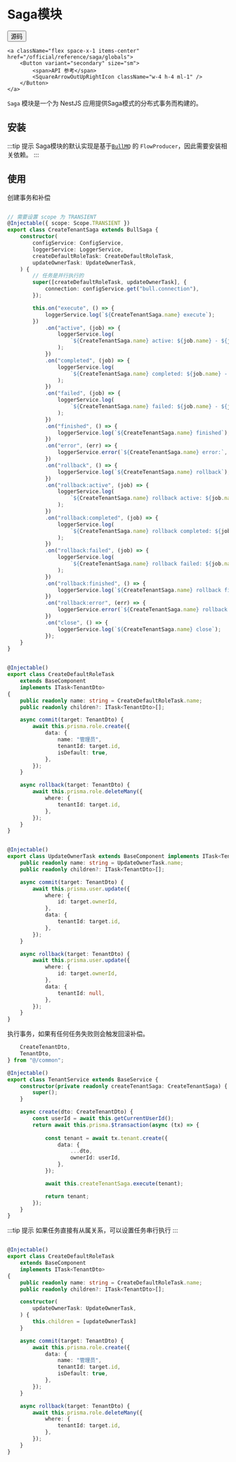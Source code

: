 # Saga模块


<div className="flex space-x-2 items-center">    
    <a className="flex space-x-1 items-center" href="https://github.com/hikestack/hike/tree/main/packages/saga" target="_blank">
        <Button variant="secondary" size="sm">      
             <span>源码</span>
            <FileCode2Icon className="w-4 h-4 ml-1" />
        </Button>
    </a>
   
    <a className="flex space-x-1 items-center" href="/official/reference/saga/globals">
        <Button variant="secondary" size="sm">
            <span>API 参考</span>
            <SquareArrowOutUpRightIcon className="w-4 h-4 ml-1" />
        </Button>
    </a>
</div>

```Saga``` 模块是一个为 NestJS 应用提供Saga模式的分布式事务而构建的。


## 安装

<PackageManagerTabs command="install @hikestack/saga" />

:::tip 提示
Saga模块的默认实现是基于[```BullMQ```](https://github.com/taskforcesh/bullmq) 的 ```FlowProducer```，因此需要安装相关依赖。
:::

## 使用

创建事务和补偿

```ts title="create-tenant.saga.ts" {4-10,14-20}

// 需要设置 scope 为 TRANSIENT
@Injectable({ scope: Scope.TRANSIENT }) 
export class CreateTenantSaga extends BullSaga {
	constructor(
		configService: ConfigService,
		loggerService: LoggerService,
		createDefaultRoleTask: CreateDefaultRoleTask,
		updateOwnerTask: UpdateOwnerTask,
	) {
        // 任务是并行执行的
		super([createDefaultRoleTask, updateOwnerTask], {
			connection: configService.get("bull.connection"),
		});

		this.on("execute", () => {
			loggerService.log(`${CreateTenantSaga.name} execute`);
		})
			.on("active", (job) => {
				loggerService.log(
					`${CreateTenantSaga.name} active: ${job.name} - ${job.id}`,
				);
			})
			.on("completed", (job) => {
				loggerService.log(
					`${CreateTenantSaga.name} completed: ${job.name} - ${job.id}`,
				);
			})
			.on("failed", (job) => {
				loggerService.log(
					`${CreateTenantSaga.name} failed: ${job.name} - ${job.id}`,
				);
			})
			.on("finished", () => {
				loggerService.log(`${CreateTenantSaga.name} finished`);
			})
			.on("error", (err) => {
				loggerService.error(`${CreateTenantSaga.name} error:`, err);
			})
			.on("rollback", () => {
				loggerService.log(`${CreateTenantSaga.name} rollback`);
			})
			.on("rollback:active", (job) => {
				loggerService.log(
					`${CreateTenantSaga.name} rollback active: ${job.name} - ${job.id}`,
				);
			})
			.on("rollback:completed", (job) => {
				loggerService.log(
					`${CreateTenantSaga.name} rollback completed: ${job.name} - ${job.id}`,
				);
			})
			.on("rollback:failed", (job) => {
				loggerService.log(
					`${CreateTenantSaga.name} rollback failed: ${job.name} - ${job.id}`,
				);
			})
			.on("rollback:finished", () => {
				loggerService.log(`${CreateTenantSaga.name} rollback finished`);
			})
			.on("rollback:error", (err) => {
				loggerService.error(`${CreateTenantSaga.name} rollback error:`, err);
			})
			.on("close", () => {
				loggerService.log(`${CreateTenantSaga.name} close`);
			});
	}
}
```

```ts title="create-default-role.task.ts"

@Injectable()
export class CreateDefaultRoleTask
	extends BaseComponent
	implements ITask<TenantDto>
{
	public readonly name: string = CreateDefaultRoleTask.name;
	public readonly children?: ITask<TenantDto>[];

	async commit(target: TenantDto) {
		await this.prisma.role.create({
			data: {
				name: "管理员",
				tenantId: target.id,
				isDefault: true,
			},
		});
	}

	async rollback(target: TenantDto) {
		await this.prisma.role.deleteMany({
			where: {
				tenantId: target.id,
			},
		});
	}
}
```

```ts title="update-owner.task.ts"

@Injectable()
export class UpdateOwnerTask extends BaseComponent implements ITask<TenantDto> {
	public readonly name: string = UpdateOwnerTask.name;
	public readonly children?: ITask<TenantDto>[];

	async commit(target: TenantDto) {
		await this.prisma.user.update({
			where: {
				id: target.ownerId,
			},
			data: {
				tenantId: target.id,
			},
		});
	}

	async rollback(target: TenantDto) {
		await this.prisma.user.update({
			where: {
				id: target.ownerId,
			},
			data: {
				tenantId: null,
			},
		});
	}
}
```

执行事务，如果有任何任务失败则会触发回滚补偿。

```ts tenant.service.ts {26}
	CreateTenantDto,
	TenantDto,
} from "@/common";

@Injectable()
export class TenantService extends BaseService {
	constructor(private readonly createTenantSaga: CreateTenantSaga) {
		super();
	}

	async create(dto: CreateTenantDto) {
		const userId = await this.getCurrentUserId();
		return await this.prisma.$transaction(async (tx) => {
			
			const tenant = await tx.tenant.create({
				data: {
					...dto,
					ownerId: userId,
				},
			});

			await this.createTenantSaga.execute(tenant);

			return tenant;
		});
	}
}

```

:::tip 提示
如果任务直接有从属关系，可以设置任务串行执行
:::

```ts title="create-default-role.task.ts" {15-19}

@Injectable()
export class CreateDefaultRoleTask
	extends BaseComponent
	implements ITask<TenantDto>
{
	public readonly name: string = CreateDefaultRoleTask.name;
	public readonly children?: ITask<TenantDto>[];

    constructor(
		updateOwnerTask: UpdateOwnerTask,
	) {
        this.children = [updateOwnerTask]
    }

	async commit(target: TenantDto) {
		await this.prisma.role.create({
			data: {
				name: "管理员",
				tenantId: target.id,
				isDefault: true,
			},
		});
	}

	async rollback(target: TenantDto) {
		await this.prisma.role.deleteMany({
			where: {
				tenantId: target.id,
			},
		});
	}
}
```